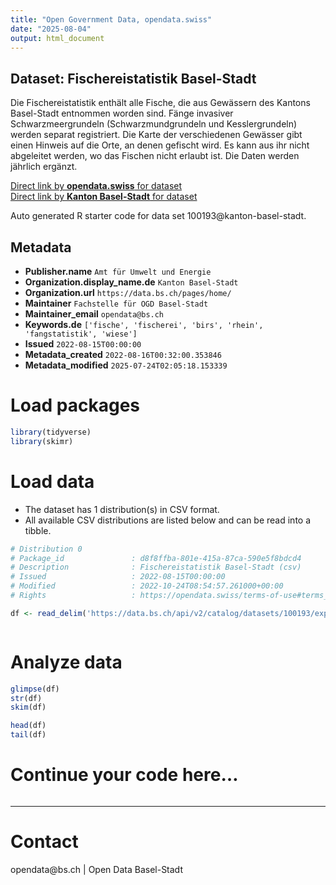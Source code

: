 ```yaml
---
title: "Open Government Data, opendata.swiss"
date: "2025-08-04"
output: html_document
---
```


## Dataset: Fischereistatistik Basel-Stadt

Die Fischereistatistik enthält alle Fische, die aus Gewässern des Kantons Basel-Stadt entnommen worden sind. Fänge invasiver Schwarzmeergrundeln (Schwarzmundgrundeln und Kesslergrundeln) werden separat registriert. Die Karte der verschiedenen Gewässer gibt einen Hinweis auf die Orte, an denen gefischt wird. Es kann aus ihr nicht abgeleitet werden, wo das Fischen nicht erlaubt ist. Die Daten werden jährlich ergänzt.

[Direct link by **opendata.swiss** for dataset](https://opendata.swiss/de/dataset/fischereistatistik-basel-stadt)<br>
[Direct link by **Kanton Basel-Stadt** for dataset](https://data.bs.ch/explore/dataset/100193/)

Auto generated R starter code for data set 100193@kanton-basel-stadt.

## Metadata

- **Publisher.name** `Amt für Umwelt und Energie`
- **Organization.display_name.de** `Kanton Basel-Stadt`
- **Organization.url** `https://data.bs.ch/pages/home/`
- **Maintainer** `Fachstelle für OGD Basel-Stadt`
- **Maintainer_email** `opendata@bs.ch`
- **Keywords.de** `['fische', 'fischerei', 'birs', 'rhein', 'fangstatistik', 'wiese']`
- **Issued** `2022-08-15T00:00:00`
- **Metadata_created** `2022-08-16T00:32:00.353846`
- **Metadata_modified** `2025-07-24T02:05:18.153339`


# Load packages

```r

library(tidyverse)
library(skimr)

```

# Load data

-   The dataset has 1 distribution(s) in CSV format.
-   All available CSV distributions are listed below and can be read into a tibble.

```r

# Distribution 0
# Package_id               : d8f8ffba-801e-415a-87ca-590e5f8bdcd4
# Description              : Fischereistatistik Basel-Stadt (csv)
# Issued                   : 2022-08-15T00:00:00
# Modified                 : 2022-10-24T08:54:57.261000+00:00
# Rights                   : https://opendata.swiss/terms-of-use#terms_by

df <- read_delim('https://data.bs.ch/api/v2/catalog/datasets/100193/exports/csv?use_labels=true')



```

# Analyze data

```r

glimpse(df)
str(df)
skim(df)

head(df)
tail(df)

```

# Continue your code here...

```r

```

------------------------------------------------------------------------

# Contact

opendata@bs.ch | Open Data Basel-Stadt
